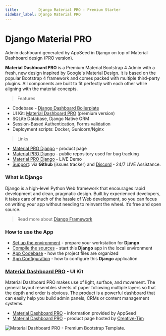 ```yaml
---
title:         Django Material PRO - Premium Starter
sidebar_label: Django Material PRO
---
```


# Django Material PRO

<SubHeading> Admin dashboard generated by AppSeed in Django on top of Material Dashboard design (PRO version).</SubHeading>

**Material Dashboard PRO** is a Premium Material Bootstrap 4 Admin with a fresh, new design inspired by Google's Material Design. It is based on the popular Bootstrap 4 framework and comes packed with multiple third-party plugins. All components are built to fit perfectly with each other while aligning with the material concepts.&#x20;

> Features

- Codebase - [Django Dashboard Boilerplate](../../boilerplate-code/starters/django-dashboard.mdx)
- UI Kit: [Material Dashboard PRO](../../content/bootstrap-template/material-dashboard-pro.mdx) (premium version) &#x20;
- SQLite Database, Django Native ORM
- Session-Based Authentication, Forms validation
- Deployment scripts: Docker, Gunicorn/Nginx&#x20;

> Links&#x20;

- [Material PRO Django](https://appseed.us/admin-dashboards/django-dashboard-material-pro) - product page
- [Material PRO Django](https://github.com/app-generator/django-dashboard-material-pro) - public repository used for bug tracking
- [Material PRO Django](https://django-material-dashboard-pro.appseed-srv1.com/) - LIVE Demo
- [Support](https://appseed.us/support): via **Github** (issues tracker) and [Discord](https://discord.gg/fZC6hup) - 24/7 LIVE Assistance.&#x20;

### What is Django

Django is a high-level Python Web framework that encourages rapid development and clean, pragmatic design. Built by experienced developers, it takes care of much of the hassle of Web development, so you can focus on writing your app without needing to reinvent the wheel. It’s free and open source.

> Read more about [Django Framework](../../content/what-is/django.mdx)

### How to use the App

- [Set up the environment](../../boilerplate-code/starters/django-dashboard.mdx#environment-1) - prepare your workstation for **Django**
- [Compile the sources](../../boilerplate-code/starters/django-dashboard.mdx#build-the-app-1) - start this **Django** app in the local environment
- [App Codebase](../../boilerplate-code/starters/django-dashboard.mdx#app-codebase) - how the project files are organized
- [App Configuration](../../boilerplate-code/starters/django-dashboard.mdx#app-configuration) - how to configure this **Django** application

### [Material Dashboard PRO](../../content/bootstrap-template/material-dashboard-pro.mdx) - UI Kit

Material Dashboard PRO makes use of light, surface, and movement. The general layout resembles sheets of paper following multiple layers so that the depth and order is obvious. The product is a powerful dashboard that can easily help you build admin panels, CRMs or content management systems.

- [Material Dashboard PRO](../../content/bootstrap-template/material-dashboard-pro.mdx) - information provided by AppSeed
- [Material Dashboard PRO](https://bit.ly/3odmcGy) - product page hosted by [Creative-Tim](../../content/partners/creative-tim.mdx)

![Material Dashboard PRO - Premium Bootstrap Template.](../../../static/assets/docs-cover-material-pro.jpg)
